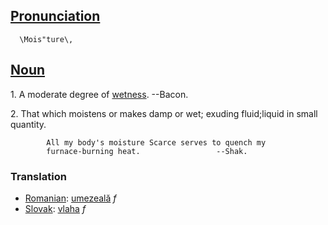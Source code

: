 ==[[Pronunciation]]==

   \Mois"ture\, 

==[[Noun]]==

1. A moderate degree of [[wet]]ness. --Bacon.

2. That which moistens or makes damp or wet; exuding fluid;liquid in small quantity.

         All my body's moisture Scarce serves to quench my
         furnace-burning heat.                 --Shak.

===Translation===
*[[Romanian]]: [[umezeală]] ''f''
*[[Slovak]]: [[vlaha]] ''f''